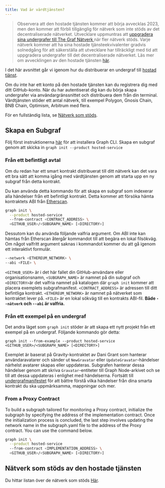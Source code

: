 ```yaml
---
title: Vad är värdtjänsten?
---
```


> Observera att den hostade tjänsten kommer att börja avvecklas 2023, men den kommer att förbli tillgänglig för nätverk som inte stöds av det decentraliserade nätverket. Utvecklare uppmuntras att [uppgradera sina undergrafer till The Graf Nätverk ](/cookbook/upgrading-a-subgraph) när fler nätverk stöds. Varje nätverk kommer att ha sina hostade tjänsteekvivalenter gradvis solnedgång för att säkerställa att utvecklare har tillräckligt med tid att uppgradera undergrafer till det decentraliserade nätverket. Läs mer om avvecklingen av den hostade tjänsten [här](https://thegraph.com/blog/sunsetting-hosted-service).

I det här avsnittet går vi igenom hur du distribuerar en undergraf till [hostad tjänst](https://thegraph.com/hosted-service/).

Om du inte har ett konto på den hostade tjänsten kan du registrera dig med ditt GitHub-konto. När du har autentiserat dig kan du börja skapa undergrafer via användargränssnittet och distribuera dem från din terminal. Värdtjänsten stöder ett antal nätverk, till exempel Polygon, Gnosis Chain, BNB Chain, Optimism, Arbitrum med flera.

För en fullständig lista, se [Nätverk som stöds](/developing/supported-networks/#hosted-service).

## Skapa en Subgraf

Följ först instruktionerna [ här](/developing/defining-a-subgraph) för att installera Graph CLI. Skapa en subgraf genom att skicka in `graph init --product hosted-service`

### Från ett befintligt avtal

Om du redan har ett smart kontrakt distribuerat till ditt nätverk kan det vara ett bra sätt att komma igång med värdtjänsten genom att starta upp en ny subgraf från detta kontrakt.

Du kan använda detta kommando för att skapa en subgraf som indexerar alla händelser från ett befintligt kontrakt. Detta kommer att försöka hämta kontraktets ABI från [Etherscan](https://etherscan.io/).

```sh
graph init \
  --product hosted-service
  --from-contract <CONTRACT_ADDRESS> \
  <GITHUB_USER>/<SUBGRAPH_NAME> [<DIRECTORY>]
```

Dessutom kan du använda följande valfria argument. Om ABI inte kan hämtas från Etherscan återgår kommandot till att begära en lokal filsökväg. Om något valfritt argument saknas i kommandot kommer du att gå igenom ett interaktivt formulär.

```sh
--network <ETHEREUM_NETWORK> \
--abi <FILE> \
```

`<GITHUB_USER>` är i det här fallet din GitHub-användare eller organisationsnamn, `<SUBGRAPH_NAME>` är namnet på din subgraf och `<DIRECTORY>`är det valfria namnet på katalogen där `graph init` kommer att placera exemplets subgrafmanifest. `<CONTRACT_ADDRESS>` är adressen till ditt befintliga kontrakt. `<ETHEREUM_NETWORK>` är namnet på nätverket som kontraktet lever på. `<FILE>` är en lokal sökväg till en kontrakts ABI-fil. **Både `--nätverk` och `--abi` är valfria.**

### Från ett exempel på en undergraf

Det andra läget som `graph init` stöder är att skapa ett nytt projekt från ett exempel på en undergraf. Följande kommando gör detta:

```
graph init --from-example --product hosted-service <GITHUB_USER>/<SUBGRAPH_NAME> [<DIRECTORY>]
```

Exemplet är baserat på Gravity-kontraktet av Dani Grant som hanterar användaravatarer och sänder ut `NewGravatar` eller `UpdateGravatar`-händelser närhelst avatarer skapas eller uppdateras. Subgrafen hanterar dessa händelser genom att skriva `Gravatar`-entiteter till Graph Node-arkivet och se till att dessa uppdateras i enlighet med händelserna. Fortsätt till [undergrafmanifestet](/developing/creating-a-subgraph#the-subgraph-manifest) för att bättre förstå vilka händelser från dina smarta kontrakt du ska uppmärksamma, mappningar och mer.

### From a Proxy Contract

To build a subgraph tailored for monitoring a Proxy contract, initialize the subgraph by specifying the address of the implementation contract. Once the initialization process is concluded, the last step involves updating the network name in the subgraph.yaml file to the address of the Proxy contract. You can use the command below.

```sh
graph init \
  --product hosted-service
  --from-contract <IMPLEMENTATION_ADDRESS> \
  <GITHUB_USER>/<SUBGRAPH_NAME> [<DIRECTORY>]
```

## Nätverk som stöds av den hostade tjänsten

Du hittar listan över de nätverk som stöds [Här](/developing/supported-networks).
